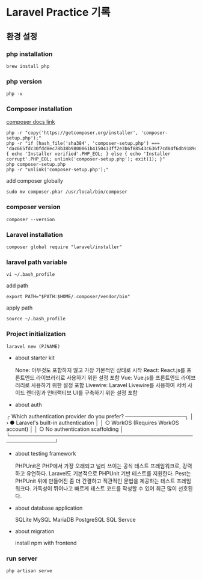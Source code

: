 # Laravel Practice 기록

## 환경 설정

### php installation

```
brew install php
```

### php version
``` 
php -v
```


### Composer installation

[composer docs link](https://getcomposer.org/doc/00-intro.md#installation-linux-unix-macos)
```
php -r "copy('https://getcomposer.org/installer', 'composer-setup.php');"
php -r "if (hash_file('sha384', 'composer-setup.php') === 'dac665fdc30fdd8ec78b38b9800061b4150413ff2e3b6f88543c636f7cd84f6db9189d43a81e5503cda447da73c7e5b6') { echo 'Installer verified'.PHP_EOL; } else { echo 'Installer corrupt'.PHP_EOL; unlink('composer-setup.php'); exit(1); }"
php composer-setup.php
php -r "unlink('composer-setup.php');"
```

add composer globally
```
sudo mv composer.phar /usr/local/bin/composer
```

### composer version
```
composer --version
```



### Laravel installation

```
composer global require "laravel/installer"
```

### laravel path variable 
```
vi ~/.bash_profile
```

add path
```
export PATH="$PATH:$HOME/.composer/vendor/bin"
```

apply path 
```
source ~/.bash_profile
```


### Project initialization
```
laravel new (PJNAME)
```

- about starter kit

    None: 아무것도 포함하지 않고 가장 기본적인 상태로 시작
    React: React.js를 프론트엔드 라이브러리로 사용하기 위한 설정 포함
    Vue: Vue.js를 프론트엔드 라이브러리로 사용하기 위한 설정 포함
    Livewire: Laravel Livewire를 사용하여 서버 사이드 렌더링과 인터랙티브 UI를 구축하기 위한 설정 포함

- about auth


 ┌ Which authentication provider do you prefer? ────────────────┐
 │ › ● Laravel's built-in authentication                        │
 │   ○ WorkOS (Requires WorkOS account)                         │
 │   ○ No authentication scaffolding                            │
 └──────────────────────────────────────────────────────────────┘

- about testing framework

    PHPUnit은 PHP에서 가장 오래되고 널리 쓰이는 공식 테스트 프레임워크로, 강력하고 유연하다. Laravel도 기본적으로 PHPUnit 기반 테스트를 지원한다.
    Pest는 PHPUnit 위에 만들어진 좀 더 간결하고 직관적인 문법을 제공하는 테스트 프레임워크다. 가독성이 뛰어나고 빠르게 테스트 코드를 작성할 수 있어 최근 많이 선호된다.

- about database application

    SQLite
    MySQL
    MariaDB
    PostgreSQL
    SQL Servce

- about migration

    install npm with frontend

### run server
```
php artisan serve
```


